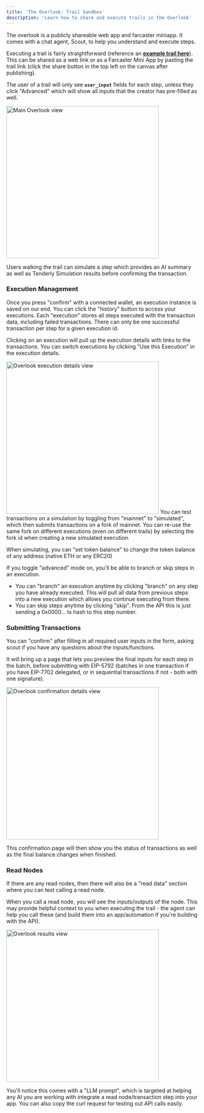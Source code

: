 ```yaml
---
title: 'The Overlook: Trail Sandbox'
description: 'Learn how to share and execute trails in the Overlook'
---
```


<Note>The overlook is a publicly shareable web app and farcaster miniapp. It comes with a chat agent, Scout, to help you understand and execute steps.</Note>

Executing a trail is fairly straightforward (reference an [**example trail here**](https://herd.eco/trails/0197137c-2be8-7c84-a6dd-69a6daa97026/overlook)). This can be shared as a web link or as a Farcaster Mini App by pasting the trail link (click the share button in the top left on the canvas after publishing). 

The user of a trail will only see **`user_input`** fields for each step, unless they click "Advanced" which will show all inputs that the creator has pre-filled as well.

<Frame>
  <img 
    src="/images/overlook-main.png" 
    alt="Main Overlook view" 
    width="400"
    height="400"
  />
</Frame>

Users walking the trail can simulate a step which provides an AI summary as well as Tenderly Simulation results before confirming the transaction.

### Execution Management

Once you press "confirm" with a connected wallet, an execution instance is saved on our end. You can click the "history" button to access your executions. Each "execution" stores all steps executed with the transaction data, including failed transactions. There can only be one successful transaction per step for a given execution id.

Clicking on an execution will pull up the execution details with links to the transactions. You can switch executions by clicking "Use this Execution" in the execution details.

<Frame>
  <img 
    src="/images/execution-details.png" 
    alt="Overlook execution details view" 
    width="400"
    height="400"
  />
</Frame>

<Note>
You can test transactions on a simulation by toggling from "mainnet" to "simulated", which then submits transactions on a fork of mainnet. You can re-use the same fork on different executions (even on different trails) by selecting the fork id when creating a new simulated execution.

When simulating, you can "set token balance" to change the token balance of any address (native ETH or any ERC20)
</Note>

If you toggle "advanced" mode on, you'll be able to branch or skip steps in an execution.
- You can "branch" an execution anytime by clicking "branch" on any step you have already executed. This will pull all data from previous steps into a new execution which allows you continue executing from there.
- You can skip steps anytime by clicking "skip". From the API this is just sending a 0x0000… tx hash to this step number. 

### Submitting Transactions

You can "confirm" after filling in all required user inputs in the form, asking scout if you have any questions about the inputs/functions.

It will bring up a page that lets you preview the final inputs for each step in the batch, before submitting with EIP-5792 (batches in one transaction if you have EIP-7702 delegated, or in sequential transactions if not - both with one signature).

<Frame>
  <img 
    src="/images/transaction-details.png" 
    alt="Overlook confirmation details view" 
    width="400"
    height="400"
  />
</Frame>

This confirmation page will then show you the status of transactions as well as the final balance changes when finished.

### Read Nodes

<Info>
If there are any read nodes, then there will also be a "read data" section where you can test calling a read node.
</Info>

When you call a read node, you will see the inputs/outputs of the node. This may provide helpful context to you when executing the trail - the agent can help you call these (and build them into an app/automation if you're building with the API).

<Frame>
  <img 
    src="/images/overlook-results.png" 
    alt="Overlook results view" 
    width="400"
    height="400"
  />
</Frame>

You'll notice this comes with a "LLM prompt", which is targeted at helping any AI you are working with integrate a read node/transaction step into your app. You can also copy the curl request for testing out API calls easily.